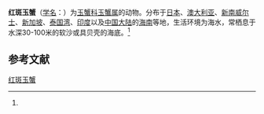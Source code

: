 {{Speciesbox
| name = 红斑玉蟹
| status = 
| status_system = 
| image = 
| genus = Leucosia
| species = haematosticta
| authority = (Adams et White, 1848)<ref name='id11508'>{{cite web| url =http://www.bioinfo.cn/db05/BjdwSpecies.php?action=view&id=11508| title =红斑玉蟹| work =《中国动物物种编目数据库》| publisher =中国科学院微生物研究所| author =中国科学院动物研究所| accessdate =2009-04-28| deadurl =yes| archiveurl =https://web.archive.org/web/20160305045121/http://www.bioinfo.cn/db05/BjdwSpecies.php?action=view&id=11508| archivedate =2016-03-05}}</ref>
}}

'''红斑玉蟹'''（[[学名|学名]]：{{lang|la|''Leucosia haematosticta''}}）为[[玉蟹科|玉蟹科]][[玉蟹属|玉蟹属]]的动物。分布于[[日本|日本]]、[[澳大利亚|澳大利亚]]、[[新南威尔士|新南威尔士]]、[[新加坡|新加坡]]、[[泰国湾|泰国湾]]、[[印度|印度]]以及[[中国大陆|中国大陆]]的[[海南|海南]]等地，生活环境为海水，常栖息于水深30-100米的软沙或具贝壳的海底。<ref name='id11508'/>

== 参考文献 ==
{{reflist}}

{{Wikispecies|Leucosia haematosticta}}
{{Taxonbar|from=Q40497664}}

[[Category:玉蟹属|红斑玉蟹]]


{{螃蟹小作品}}